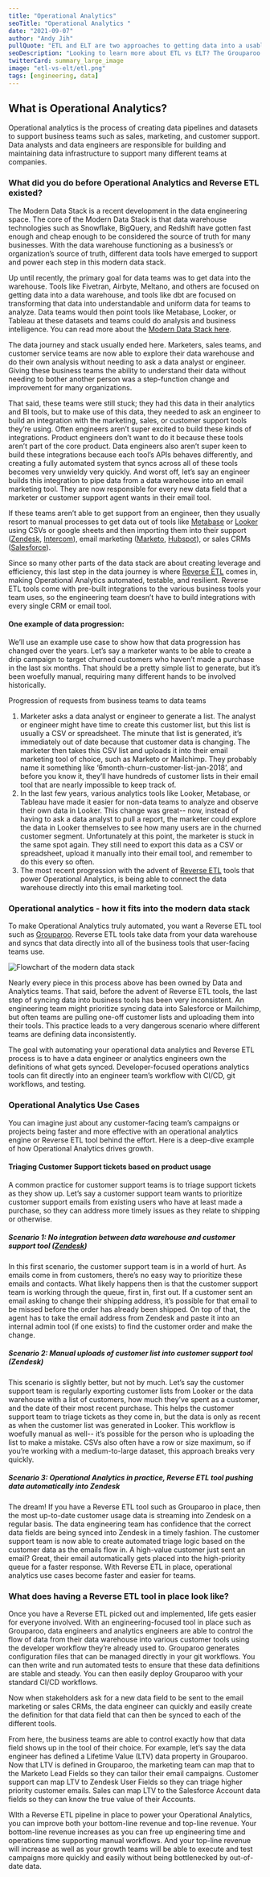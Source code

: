 ```yaml
---
title: "Operational Analytics"
seoTitle: "Operational Analytics "
date: "2021-09-07"
author: "Andy Jih"
pullQuote: "ETL and ELT are two approaches to getting data into a usable form for analysis and use. Let's explore the differences."
seoDescription: "Looking to learn more about ETL vs ELT? The Grouparoo experts will walk you through the data integration terms you should know. ✓ Start a free trial now!"
twitterCard: summary_large_image
image: "etl-vs-elt/etl.png"
tags: [engineering, data]
---
```


## What is Operational Analytics?

Operational analytics is the process of creating data pipelines and datasets to support business teams such as sales, marketing, and customer support. Data analysts and data engineers are responsible for building and maintaining data infrastructure to support many different teams at companies.

### What did you do before Operational Analytics and Reverse ETL existed?

The Modern Data Stack is a recent development in the data engineering space. The core of the Modern Data Stack is that data warehouse technologies such as Snowflake, BigQuery, and Redshift have gotten fast enough and cheap enough to be considered the source of truth for many businesses. With the data warehouse functioning as a business’s or organization’s source of truth, different data tools have emerged to support and power each step in this modern data stack.

Up until recently, the primary goal for data teams was to get data into the warehouse. Tools like Fivetran, Airbyte, Meltano, and others are focused on getting data into a data warehouse, and tools like dbt are focused on transforming that data into understandable and uniform data for teams to analyze. Data teams would then point tools like Metabase, Looker, or Tableau at these datasets and teams could do analysis and business intelligence. You can read more about the [Modern Data Stack here](https://www.grouparoo.com/solutions/modern-data-stack).

The data journey and stack usually ended here. Marketers, sales teams, and customer service teams are now able to explore their data warehouse and do their own analysis without needing to ask a data analyst or engineer. Giving these business teams the ability to understand their data without needing to bother another person was a step-function change and improvement for many organizations.

That said, these teams were still stuck; they had this data in their analytics and BI tools, but to make use of this data, they needed to ask an engineer to build an integration with the marketing, sales, or customer support tools they’re using. Often engineers aren’t super excited to build these kinds of integrations. Product engineers don’t want to do it because these tools aren’t part of the core product. Data engineers also aren’t super keen to build these integrations because each tool’s APIs behaves differently, and creating a fully automated system that syncs across all of these tools becomes very unwieldy very quickly. And worst off, let’s say an engineer builds this integration to pipe data from a data warehouse into an email marketing tool. They are now responsible for every new data field that a marketer or customer support agent wants in their email tool.

If these teams aren’t able to get support from an engineer, then they usually resort to manual processes to get data out of tools like [Metabase](https://www.metabase.com/) or [Looker](https://looker.com/) using CSVs or google sheets and then importing them into their support ([Zendesk](https://www.zendesk.com/), [Intercom](https://www.intercom.com/)), email marketing ([Marketo](marketo.com), [Hubspot](https://www.hubspot.com/)), or sales CRMs ([Salesforce](https://www.salesforce.com/)).

Since so many other parts of the data stack are about creating leverage and efficiency, this last step in the data journey is where [Reverse ETL](https://www.grouparoo.com/solutions/reverse-etl) comes in, making Operational Analytics automated, testable, and resilient. Reverse ETL tools come with pre-built integrations to the various business tools your team uses, so the engineering team doesn’t have to build integrations with every single CRM or email tool.

#### One example of data progression:

We’ll use an example use case to show how that data progression has changed over the years. Let’s say a marketer wants to be able to create a drip campaign to target churned customers who haven’t made a purchase in the last six months. That should be a pretty simple list to generate, but it’s been woefully manual, requiring many different hands to be involved historically.

Progression of requests from business teams to data teams

1. Marketer asks a data analyst or engineer to generate a list. The analyst or engineer might have time to create this customer list, but this list is usually a CSV or spreadsheet. The minute that list is generated, it’s immediately out of date because that customer data is changing. The marketer then takes this CSV list and uploads it into their email marketing tool of choice, such as Marketo or Mailchimp. They probably name it something like ‘6month-churn-customer-list-jan-2018’, and before you know it, they’ll have hundreds of customer lists in their email tool that are nearly impossible to keep track of.
2. In the last few years, various analytics tools like Looker, Metabase, or Tableau have made it easier for non-data teams to analyze and observe their own data in Looker. This change was great-- now, instead of having to ask a data analyst to pull a report, the marketer could explore the data in Looker themselves to see how many users are in the churned customer segment. Unfortunately at this point, the marketer is stuck in the same spot again. They still need to export this data as a CSV or spreadsheet, upload it manually into their email tool, and remember to do this every so often.
3. The most recent progression with the advent of [Reverse ETL](https://www.grouparoo.com/solutions/reverse-etl) tools that power Operational Analytics, is being able to connect the data warehouse directly into this email marketing tool.

### Operational analytics - how it fits into the modern data stack

To make Operational Analytics truly automated, you want a Reverse ETL tool such as [Grouparoo](https://www.grouparoo.com/). Reverse ETL tools take data from your data warehouse and syncs that data directly into all of the business tools that user-facing teams use.

<Image
  centered
  alt="Flowchart of the modern data stack"
  src="customer-data-integration/modern-data-stack.png"
  width={1015}
  height={456}
/>

Nearly every piece in this process above has been owned by Data and Analytics teams. That said, before the advent of Reverse ETL tools, the last step of syncing data into business tools has been very inconsistent. An engineering team might prioritize syncing data into Salesforce or Mailchimp, but often teams are pulling one-off customer lists and uploading them into their tools. This practice leads to a very dangerous scenario where different teams are defining data inconsistently.

The goal with automating your operational data analytics and Reverse ETL process is to have a data engineer or analytics engineers own the definitions of what gets synced. Developer-focused operations analytics tools can fit directly into an engineer team’s workflow with CI/CD, git workflows, and testing.

### Operational Analytics Use Cases

You can imagine just about any customer-facing team’s campaigns or projects being faster and more effective with an operational analytics engine or Reverse ETL tool behind the effort. Here is a deep-dive example of how Operational Analytics drives growth.

#### Triaging Customer Support tickets based on product usage

A common practice for customer support teams is to triage support tickets as they show up. Let’s say a customer support team wants to prioritize customer support emails from existing users who have at least made a purchase, so they can address more timely issues as they relate to shipping or otherwise.

##### Scenario 1: No integration between data warehouse and customer support tool ([Zendesk](zendesk.com))

In this first scenario, the customer support team is in a world of hurt. As emails come in from customers, there’s no easy way to prioritize these emails and contacts. What likely happens then is that the customer support team is working through the queue, first in, first out. If a customer sent an email asking to change their shipping address, it’s possible for that email to be missed before the order has already been shipped. On top of that, the agent has to take the email address from Zendesk and paste it into an internal admin tool (if one exists) to find the customer order and make the change.

##### Scenario 2: Manual uploads of customer list into customer support tool (Zendesk)

This scenario is slightly better, but not by much. Let’s say the customer support team is regularly exporting customer lists from Looker or the data warehouse with a list of customers, how much they’ve spent as a customer, and the date of their most recent purchase. This helps the customer support team to triage tickets as they come in, but the data is only as recent as when the customer list was generated in Looker. This workflow is woefully manual as well-- it’s possible for the person who is uploading the list to make a mistake. CSVs also often have a row or size maximum, so if you’re working with a medium-to-large dataset, this approach breaks very quickly.

##### Scenario 3: Operational Analytics in practice, Reverse ETL tool pushing data automatically into Zendesk

The dream! If you have a Reverse ETL tool such as Grouparoo in place, then the most up-to-date customer usage data is streaming into Zendesk on a regular basis. The data engineering team has confidence that the correct data fields are being synced into Zendesk in a timely fashion. The customer support team is now able to create automated triage logic based on the customer data as the emails flow in. A high-value customer just sent an email? Great, their email automatically gets placed into the high-priority queue for a faster response. With Reverse ETL in place, operational analytics use cases become faster and easier for teams.

### What does having a Reverse ETL tool in place look like?

Once you have a Reverse ETL picked out and implemented, life gets easier for everyone involved. With an engineering-focused tool in place such as Grouparoo, data engineers and analytics engineers are able to control the flow of data from their data warehouse into various customer tools using the developer workflow they’re already used to. Grouparoo generates configuration files that can be managed directly in your git workflows. You can then write and run automated tests to ensure that these data definitions are stable and steady. You can then easily deploy Grouparoo with your standard CI/CD workflows.

Now when stakeholders ask for a new data field to be sent to the email marketing or sales CRMs, the data engineer can quickly and easily create the definition for that data field that can then be synced to each of the different tools.

From here, the business teams are able to control exactly how that data field shows up in the tool of their choice. For example, let’s say the data engineer has defined a Lifetime Value (LTV) data property in Grouparoo. Now that LTV is defined in Grouparoo, the marketing team can map that to the Marketo Lead Fields so they can tailor their email campaigns. Customer support can map LTV to Zendesk User Fields so they can triage higher priority customer emails. Sales can map LTV to the Salesforce Account data fields so they can know the true value of their Accounts.

WIth a Reverse ETL pipeline in place to power your Operational Analytics, you can improve both your bottom-line revenue and top-line revenue. Your bottom-line revenue increases as you can free up engineering time and operations time supporting manual workflows. And your top-line revenue will increase as well as your growth teams will be able to execute and test campaigns more quickly and easily without being bottlenecked by out-of-date data.
